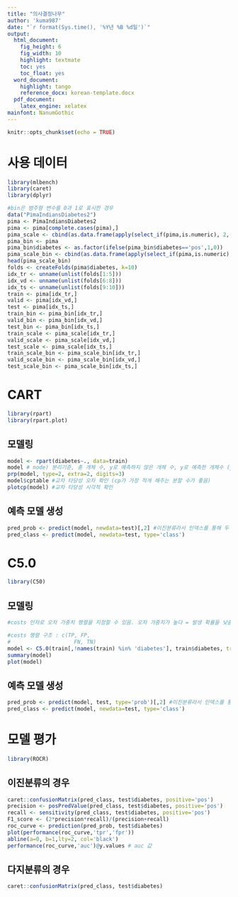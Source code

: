 ```yaml
---
title: "의사결정나무"
author: 'kuma987'
date: "`r format(Sys.time(), '%Y년 %B %d일')`"
output:
  html_document: 
    fig_height: 6
    fig_width: 10
    highlight: textmate
    toc: yes
    toc_float: yes
  word_document:
    highlight: tango
    reference_docx: korean-template.docx
  pdf_document:
    latex_engine: xelatex
mainfont: NanumGothic
---
```


```r
knitr::opts_chunk$set(echo = TRUE)
```

# 사용 데이터
```r
library(mlbench)
library(caret)
library(dplyr)
```

```r
#bin은 범주형 변수를 0과 1로 표시한 경우
data("PimaIndiansDiabetes2")
pima <- PimaIndiansDiabetes2
pima <- pima[complete.cases(pima),]
pima_scale <- cbind(as.data.frame(apply(select_if(pima,is.numeric), 2, scale)), diabetes = pima$diabetes)
pima_bin <- pima
pima_bin$diabetes <- as.factor(ifelse(pima_bin$diabetes=='pos',1,0))
pima_scale_bin <- cbind(as.data.frame(apply(select_if(pima,is.numeric), 2, scale)), diabetes = pima_bin$diabetes)
head(pima_scale_bin)
folds <- createFolds(pima$diabetes, k=10)
idx_tr <- unname(unlist(folds[1:5]))
idx_vd <- unname(unlist(folds[6:8]))
idx_ts <- unname(unlist(folds[9:10]))
train <- pima[idx_tr,]
valid <- pima[idx_vd,]
test <- pima[idx_ts,]
train_bin <- pima_bin[idx_tr,]
valid_bin <- pima_bin[idx_vd,]
test_bin <- pima_bin[idx_ts,]
train_scale <- pima_scale[idx_tr,]
valid_scale <- pima_scale[idx_vd,]
test_scale <- pima_scale[idx_ts,]
train_scale_bin <- pima_scale_bin[idx_tr,]
valid_scale_bin <- pima_scale_bin[idx_vd,]
test_scale_bin <- pima_scale_bin[idx_ts,]
```

# CART
```r
library(rpart)
library(rpart.plot)
```

## 모델링
```r
model <- rpart(diabetes~., data=train)
model # node) 분리기준, 총 개체 수, y로 예측하지 않은 개체 수, y로 예측한 개체수 (y의 실제 비율)
prp(model, type=2, extra=2, digits=3)
model$cptable #교차 타당성 오차 확인 (cp가 가장 적게 해주는 분할 수가 좋음)
plotcp(model) #교차 타당성 시각적 확인
```

## 예측 모델 생성
```r
pred_prob <- predict(model, newdata=test)[,2] #이진분류라서 인덱스를 통해 두 번째 클래스에 속할 확률로 지정
pred_class <- predict(model, newdata=test, type='class')
```

# C5.0
```r
library(C50)
```

## 모델링
```r
#costs 인자로 오차 가중치 행렬을 지정할 수 있음. 오차 가중치가 높다 = 발생 확률을 낮춤

#costs 행렬 구조 : c(TP, FP,
#                    FN, TN)
model <- C5.0(train[,!names(train) %in% 'diabetes'], train$diabetes, trials=10)
summary(model)
plot(model)
```

## 예측 모델 생성
```r
pred_prob <- predict(model, test, type='prob')[,2] #이진분류라서 인덱스를 통해 두 번째 클래스에 속할 확률로 지정
pred_class <- predict(model, newdata=test, type='class')
```

# 모델 평가
```r
library(ROCR)
```

## 이진분류의 경우
```r
caret::confusionMatrix(pred_class, test$diabetes, positive='pos')
precision <- posPredValue(pred_class, test$diabetes, positive='pos')
recall <- sensitivity(pred_class, test$diabetes, positive='pos')
F1_score <- (2*precision*recall)/(precision+recall)
roc_curve <- prediction(pred_prob, test$diabetes)
plot(performance(roc_curve,'tpr','fpr'))
abline(a=0, b=1,lty=2, col='black')
performance(roc_curve,'auc')@y.values # auc 값
```

## 다지분류의 경우
```r
caret::confusionMatrix(pred_class, test$diabetes)
```
